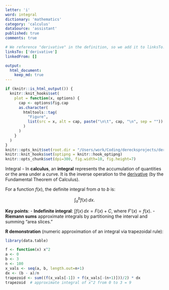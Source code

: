 ```yaml
---
letter: 'i'
word: integral
dictionary: 'mathematics'
category: 'calculus'
dataSource: 'assistant'
published: true
comments: true

# We reference "derivative" in the definition, so we add it to linksTo.
linksTo: ['derivative']
linkedFrom: []

output:
  html_document:
    keep_md: true
---
```


```r
if (knitr::is_html_output()) {
  knitr::knit_hooks$set(
    plot = function(x, options) {
      cap <- options$fig.cap
      as.character(
        htmltools::tag(
          "Figure",
          list(src = x, alt = cap, paste("\n\t", cap, "\n", sep = ""))
        )
      )
    }
  )
}
knitr::opts_knit$set(root.dir = "/Users/work/Coding/derecksprojects/derecksnotes.com-playground/derecksnotes.com/client/src/app/dictionaries/mathematics/definitions")
knitr::knit_hooks$set(optipng = knitr::hook_optipng)
knitr::opts_chunk$set(dpi=300, fig.width=10, fig.height=7)
```

<a id="integral">Integral</a> - In **calculus**, an **integral** represents the accumulation of quantities or the area under a curve. It is the inverse operation to the [derivative](#derivative) (by the Fundamental Theorem of Calculus).

For a function $f(x)$, the definite integral from $a$ to $b$ is:

$$
\int_a^b f(x)\, dx.
$$

**Key points**:
- **Indefinite integral**: $\int f(x)\,dx = F(x) + C$, where $F'(x)=f(x)$.
- **Riemann sums** approximate integrals by partitioning the interval and summing “area slices.”

**R demonstration** (numeric approximation of an integral via trapezoidal rule):

```r
library(data.table)

f <- function(x) x^2
a <- 0
b <- 3
n <- 100
x_vals <- seq(a, b, length.out=n+1)
dx <- (b - a)/n
trapezoid <- sum((f(x_vals[-1]) + f(x_vals[-(n+1)]))/2) * dx
trapezoid  # approximate integral of x^2 from 0 to 3 = 9
```
